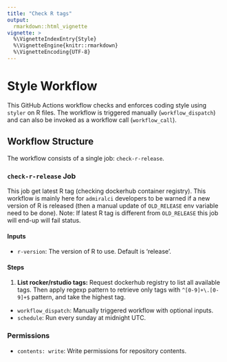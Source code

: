 ```yaml
---
title: "Check R tags"
output: 
  rmarkdown::html_vignette
vignette: >
  %\VignetteIndexEntry{Style}
  %\VignetteEngine{knitr::rmarkdown}
  %\VignetteEncoding{UTF-8}
---
```


# Style Workflow

This GitHub Actions workflow checks and enforces coding style using `styler` on R files. The workflow is triggered manually (`workflow_dispatch`) and can also be invoked as a workflow call (`workflow_call`).

## Workflow Structure

The workflow consists of a single job: `check-r-release`.

### `check-r-release` Job

This job get latest R tag (checking dockerhub container registry). This workflow is mainly here for `admiralci` developers to be warned if a new version of R is released (then a manual update of `OLD_RELEASE` env variable need to be done).
Note: If latest R tag is different from `OLD_RELEASE` this job will end-up will fail status.

#### Inputs

- `r-version`: The version of R to use. Default is 'release'.

#### Steps

1. **List rocker/rstudio tags:** Request dockerhub registry to list all available tags. Then apply regexp pattern to retrieve only tags with `^[0-9]+\.[0-9]+$` pattern, and take the highest tag.

- `workflow_dispatch`: Manually triggered workflow with optional inputs.
- `schedule`: Run every sunday at midnight UTC.

### Permissions

- `contents: write`: Write permissions for repository contents.
